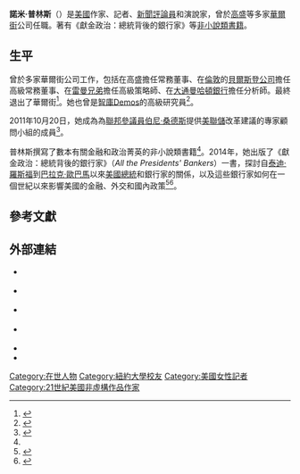 {{noteTA
| G1 = 美國總統
}}
{{Infobox writer|姓名=諾米·普林斯|圖像=Nomi Prins in June 2017 at a Congressional briefing.jpg|圖像大小=|圖像說明=|原文名稱=Nomi Prins|出生=|出生地點=|居處=|職業=|語言=|國籍={{美國}}|母校={{le|紐約州立大學帕切斯分校|State University of New York at Purchase}}<br>[[紐約大學|紐約大學]]<br>{{le|南大河聯邦大學|Federal University of Rio Grande do Sul}}|官方網站={{URL|nomiprins.com}}|notableworks=《獻金政治：總統背後的銀行家》}}
'''諾米·普林斯'''（{{lang-en|Nomi Prins}}）是[[美國|美國]]作家、記者、[[新聞評論員|新聞評論員]]和演說家，曾於[[高盛|高盛]]等多家[[華爾街|華爾街]]公司任職。著有《獻金政治：總統背後的銀行家》等[[非虛構作品|非小說類書籍]]。

== 生平 ==
曾於多家華爾街公司工作，包括在高盛擔任常務董事、在[[倫敦|倫敦]]的[[貝爾斯登公司|貝爾斯登公司]]擔任高級常務董事、在[[雷曼兄弟|雷曼兄弟]]擔任高級策略師、在[[大通曼哈頓銀行|大通曼哈頓銀行]]擔任分析師。最終退出了華爾街<ref name=":0">{{Cite web|title=Nomi Prins Speaks Out on Why She Bolted Wall Street|url=https://progressive.org/dispatches/nomi-prins-speaks-bolted-wall-street/|accessdate=2021-02-03|date=2014-05-05|last=Rampell|first=Ed|publisher=Progressive.org|language=en-us|archive-date=2021-03-30|archive-url=https://web.archive.org/web/20210330145907/https://progressive.org/dispatches/nomi-prins-speaks-bolted-wall-street/|dead-url=no}}</ref>。她也曾是[[智庫|智庫]]Demos的高級研究員<ref>{{Cite web|title=Nomi Prins|url=https://www.demos.org/nomi-prins|accessdate=2021-02-03|work=Demos|language=en|archive-date=2020-11-27|archive-url=https://web.archive.org/web/20201127100619/https://www.demos.org/nomi-prins|dead-url=no}}</ref>。

2011年10月20日，她成為為[[聯邦參議員|聯邦參議員]][[伯尼·桑德斯|伯尼·桑德斯]]提供[[美聯儲|美聯儲]]改革建議的專家顧問小組的成員<ref>{{Cite web|title=Top Economists to Advise Sanders on Fed Reform|url=http://www.sanders.senate.gov/newsroom/news/?id=de4c73fb-131c-4a25-b83e-4604eaefcebb|accessdate=2021-02-03|date=2011-10-20|publisher=U.S. Senator Bernie Sanders|language=en|archiveurl=https://web.archive.org/web/20121109043752/http://www.sanders.senate.gov/newsroom/news/?id=de4c73fb-131c-4a25-b83e-4604eaefcebb|archivedate=2012-11-09|dead-url=no}}</ref>。

普林斯撰寫了數本有關金融和政治菁英的非小說類書籍<ref name=":0" />。2014年，她出版了《獻金政治：總統背後的銀行家》（''All the Presidents' Bankers''）一書，探討自[[泰迪·羅斯福|泰迪·羅斯福]]到[[巴拉克·歐巴馬|巴拉克·歐巴馬]]以來[[美國總統|美國總統]]和銀行家的關係，以及這些銀行家如何在一個世紀以來影響美國的金融、外交和國內政策<ref>{{Cite web|title="We are in great danger": Ex-banker details how mega-banks destroyed America|url=https://www.salon.com/2014/04/15/we_are_in_great_danger_ex_banker_details_how_mega_banks_destroyed_america/|accessdate=2021-02-03|date=2014-04-15|work=Salon|language=en|archive-date=2021-04-29|archive-url=https://web.archive.org/web/20210429153534/https://www.salon.com/2014/04/15/we_are_in_great_danger_ex_banker_details_how_mega_banks_destroyed_america/|dead-url=no}}</ref><ref>{{Cite web|title=All the Presidents’ Bankers: Nomi Prins on the Secret History of Washington-Wall Street Collusion|url=https://www.democracynow.org/2014/4/8/all_the_presidents_bankers_nomi_prins|accessdate=2021-02-03|date=2014-04-08|publisher=Democracy Now!|language=en|archive-date=2021-04-21|archive-url=https://web.archive.org/web/20210421130851/https://www.democracynow.org/2014/4/8/all_the_presidents_bankers_nomi_prins|dead-url=no}}</ref>。

== 參考文獻 ==
<references />

== 外部連結 ==
{{Commons category|Nomi Prins}}

* {{官方網站|https://nomiprins.com/}} {{en}}
* {{Twitter|nomiprins}} {{en}}
* {{Facebook|realnomiprins}} {{en}}
* {{Instagram|realnomiprins}} {{en}}
* {{IMDb name|nm4506228}}
* {{C-SPAN|Nomi Prins}}

{{Authority control}}

{{DEFAULTSORT:Prins, Nomi}}
[[Category:在世人物|Category:在世人物]]
[[Category:紐約大學校友|Category:紐約大學校友]]
[[Category:美國女性記者|Category:美國女性記者]]
[[Category:21世紀美國非虛構作品作家|Category:21世紀美國非虛構作品作家]]